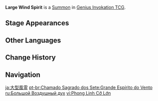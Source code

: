 {{Genius Invokation TCG Infobox
|id          = 115011
|image       = Large Wind Spirit Summon.png
|type        = Summon
|createdby   = Forbidden Creation - Isomer 75 / Type II
|summontype  = Character Card Skill
|usage       = 3
|effect      = '''End Phase:''' Deal 2 {{Color|Anemo DMG}}.<br><br>After your character or Summon triggers a Swirl reaction: Convert the Elemental Type of this card and change its DMG dealt to the element Swirled. (Can only be converted once before leaving the field)
}}
'''Large Wind Spirit''' is a [[Summon]] in [[Genius Invokation TCG]].

==Stage Appearances==
{{Genius Invokation TCG Stage Appearances|createdby=Sucrose (Character Card)}}

==Other Languages==
{{Other Languages
|en      = Large Wind Spirit
|zhs     = 大型风灵
|zhs_rm  = Dàxíng Fēnglíng
|zht     = 大型風靈
|zht_rm  = Dàxíng Fēnglíng
|zh_tl   = Large Wind Spirit
|ja      = 大型風霊
|ja_rm   = Oogata Fuurei
|ja_tl   = Large Wind Spirit
|ko      = 거대 풍령
|ko_tl   = Large Wind Spirit
|es      = Gran espíritu del viento
|es_tl   = Large Wind Spirit
|fr      = Esprit du vent de grande taille
|fr_tl   = Large Wind Spirit
|ru      = Большой Воздушный дух
|ru_tl   = Large Air Spirit
|th      = Large Wind Spirit
|vi      = Phong Linh Cỡ Lớn
|vi_tl   = 
|de      = Große Windseele
|de_tl   = Large Wind Soul
|id      = Large Wind Spirit
|pt      = Grande Espírito do Vento
|pt_tl   = 
|tr      = Büyük Rüzgar Ruhu
|tr_tl   = 
|it      = Grande Spirito dei venti
|it_tl   = Great Spirit of Winds
}}

==Change History==
{{Change History|3.3}}

==Navigation==
{{Genius Invokation TCG Navbox|Summon}}

[[ja:大型風霊]]
[[pt-br:Chamado Sagrado dos Sete:Grande Espírito do Vento]]
[[ru:Большой Воздушный дух]]
[[vi:Phong Linh Cỡ Lớn]]